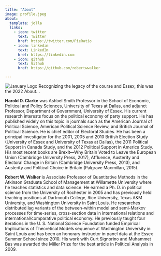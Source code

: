 ```yaml
---
title: "About"
image: profile.jpeg
about:
  template: jolla
  links:
    - icon: twitter
      text: Twitter
      href: https://twitter.com/PieRatio
    - icon: linkedin
      text: LinkedIn
      href: https://linkedin.com
    - icon: github
      text: Github
      href: https://github.com/robertwwalker

---
```


![January Logo](HLogo.jpg)
Recognizing the legacy of the course and Essex, this was the 2022 About...


**Harold D. Clarke** was Ashbel Smith Professor in the School of Economic, Political and Policy Sciences, University of Texas at Dallas, and adjunct Professor, Department of Government, University of Essex. His current research interests focus on the political economy of party support. He has published widely on this topic in journals such as the American Journal of Political Science, American Political Science Review, and British Journal of Political Science. He is chief editor of Electoral Studies. He has been a principal investigator for the 2001, 2005 and 2010 British Election Study (University of Essex and University of Texas at Dallas), the 2011 Political Support in Canada Study, and the 2012 Political Support in America Study. His most recent books are Brexit—Why Britain Voted to Leave the European Union (Cambridge University Press, 2017), Affluence, Austerity and Electoral Change in Britain (Cambridge University Press, 2013), and Austerity and Political Choice in Britain (Palgrave Macmillan, 2015).

**Robert W. Walker** is Associate Professor of Quantitative Methods in the Atkinson Graduate School of Management at Willamette University where he teaches statistics and data science. He earned a Ph. D. in political science from the University of Rochester in 2005 and has previously held teaching positions at Dartmouth College, Rice University, Texas A&M University, and Washington University in Saint Louis. He researches distributed lag variants of the between-within model and semi-Markov processes for time-series, cross-section data in international relations and international/comparative political economy. He previously taught four iterations in the U. S. National Science Foundation funded Empirical Implications of Theoretical Models sequence at Washington University in Saint Louis and has been an honorary instructor in panel data at the Essex Summer School since 2010.  His work with Curt Signorino and Muhammet Bas was awarded the Miller Prize for the best article in Political Analysis in 2009.
